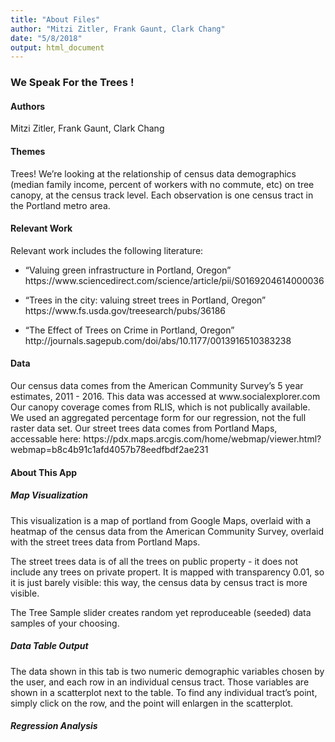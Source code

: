 ```yaml
---
title: "About Files"
author: "Mitzi Zitler, Frank Gaunt, Clark Chang"
date: "5/8/2018"
output: html_document
---
```


### We Speak For the Trees !


#### Authors
Mitzi Zitler, Frank Gaunt, Clark Chang

#### Themes

Trees! We're looking at the relationship of census data demographics (median family income, percent of workers with no commute, etc) on tree canopy, at the census track level. Each observation is one census tract in the Portland metro area.


#### Relevant Work

Relevant work includes the following literature:

 - "Valuing green infrastructure in Portland, Oregon"
https://www.sciencedirect.com/science/article/pii/S0169204614000036

 - "Trees in the city: valuing street trees in Portland, Oregon"
https://www.fs.usda.gov/treesearch/pubs/36186

 - "The Effect of Trees on Crime in Portland, Oregon"
http://journals.sagepub.com/doi/abs/10.1177/0013916510383238


#### Data


Our census data comes from the American Community Survey's 5 year estimates, 2011 - 2016.
This data was accessed at www.socialexplorer.com Our canopy coverage comes from RLIS, which
is not publically available. We used an aggregated percentage form for our regression, not
the full raster data set. Our street trees data comes from Portland Maps, accessable here:
https://pdx.maps.arcgis.com/home/webmap/viewer.html?webmap=b8c4b91c1afd4057b78eedfbdf2ae231

#### About This App

##### Map Visualization


This visualization is a map of portland from Google Maps, overlaid with a heatmap of the census data from the American Community Survey, overlaid with the street trees data from Portland Maps.

The street trees data is of all the trees on public property - it does not include any trees on private propert. It is mapped with transparency 0.01, so it is just barely visible: this way, the census data by census tract is more visible.


The Tree Sample slider creates random yet reproduceable (seeded) data samples of your choosing.



##### Data Table Output


The data shown in this tab is two numeric demographic variables chosen by the user, and each row in an individual census tract. Those variables are shown in a scatterplot next to the table. To find any individual tract's point, simply click on the row, and the point will enlargen in the scatterplot.



##### Regression Analysis

